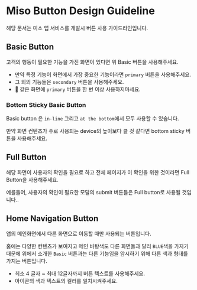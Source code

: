 
<Meta title="Components/ButtonGuideLine" />

# Miso Button Design Guideline

해당 문서는 미소 앱 서비스를 개발시 버튼 사용 가이드라인입니다.

## Basic Button

<Story id="components-button--themes" />

고객의 행동이 필요한 기능을 가진 화면이 있다면 위 Basic 버튼을 사용해주세요.

- 만약 특정 기능이 화면에서 가장 중요한 기능이라면 `primary` 버튼을 사용해주세요.
- 그 외의 기능들은 `secondary` 버튼을 사용해주세요.
- 🚧 같은 화면에 `primary` 버튼을 한 번 이상 사용하지마세요.

### Bottom Sticky Basic Button

<Story id="components-button--sticky-button" />

Basic button 은 `in-line` 그리고 `at the bottom`에서 모두 사용할 수 있습니다.

만약 화면 컨텐츠가 주로 사용되는 device의 높이보다 클 것 같다면 bottom sticky 버튼을 사용해주세요.

## Full Button

<Story id="components-fullbutton--themes" />

해당 화면이 사용자의 확인을 필요로 하고 전체 페이지가 이 확인을 위한 것이라면 Full Button을 사용해주세요.

예를들어, 사용자의 확인이 필요한 모달의 submit 버튼들은 Full button로 사용될 것입니다..

<Story id="components-fullbutton--full-button-in-modal" />

## Home Navigation Button

<Story id="components-navigationbutton--navigation-button-with-icon" />

앱의 메인화면에서 다른 화면으로 이동할 때만 사용되는 버튼입니다.

홈에는 다양한 컨텐츠가 보여지고 메인 바탕색도 다른 화면들과 달리 `BLUE`색을 가지기 때문에 위에서 소개한 `Basic` 버튼과는 다른 기능임을 암시하기 위해 다른 색과 형태를 가지는 버튼입니다.

- 최소 4 글자 ~ 최대 12글자까지 버튼 텍스트를 사용해주세요.
- 아이콘의 색과 텍스트의 컬러를 일치시켜주세요.
